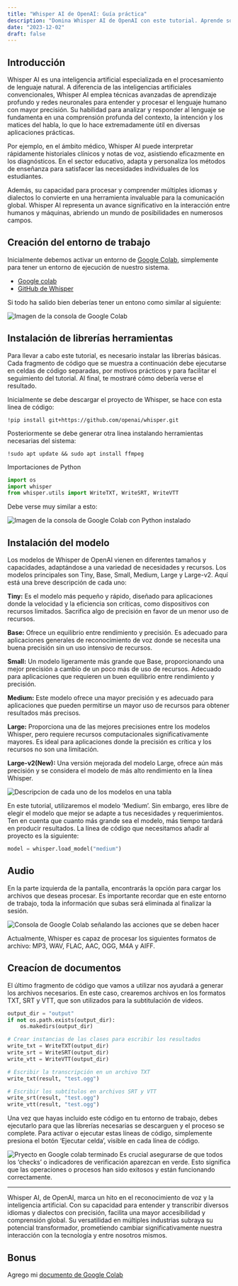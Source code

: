 ```yaml
---
title: "Whisper AI de OpenAI: Guía práctica"
description: "Domina Whisper AI de OpenAI con este tutorial. Aprende sobre sus características y uso en diversas aplicaciones."
date: "2023-12-02"
draft: false
---
```



## Introducción

Whisper AI es una inteligencia artificial especializada en el procesamiento de lenguaje natural. A diferencia de las inteligencias artificiales convencionales, Whisper AI emplea técnicas avanzadas de aprendizaje profundo y redes neuronales para entender y procesar el lenguaje humano con mayor precisión. Su habilidad para analizar y responder al lenguaje se fundamenta en una comprensión profunda del contexto, la intención y los matices del habla, lo que lo hace extremadamente útil en diversas aplicaciones prácticas.

Por ejemplo, en el ámbito médico, Whisper AI puede interpretar rápidamente historiales clínicos y notas de voz, asistiendo eficazmente en los diagnósticos. En el sector educativo, adapta y personaliza los métodos de enseñanza para satisfacer las necesidades individuales de los estudiantes.

Además, su capacidad para procesar y comprender múltiples idiomas y dialectos lo convierte en una herramienta invaluable para la comunicación global. Whisper AI representa un avance significativo en la interacción entre humanos y máquinas, abriendo un mundo de posibilidades en numerosos campos.

## Creación del entorno de trabajo

Inicialmente debemos activar un entorno de [Google Colab](https://colab.research.google.com/), simplemente para tener un entorno de ejecución de nuestro sistema.

- [Google colab](https://colab.research.google.com/)
- [GitHub de Whisper](https://github.com/openai/whisper)

Si todo ha salido bien deberías tener un entono como similar al siguiente:

<Image src={image1} alt="Imagen de la consola de Google Colab" />

## Instalación de librerías herramientas

Para llevar a cabo este tutorial, es necesario instalar las librerías básicas. Cada fragmento de código que se muestra a continuación debe ejecutarse en celdas de código separadas, por motivos prácticos y para facilitar el seguimiento del tutorial. Al final, te mostraré cómo debería verse el resultado.

Inicialmente se debe descargar el proyecto de Whisper, se hace con esta linea de código:

```console
!pip install git+https://github.com/openai/whisper.git
```

Posteriormente se debe generar otra linea instalando herramientas necesarias del sistema:

```Console
!sudo apt update && sudo apt install ffmpeg
```

Importaciones de Python

```Python
import os
import whisper
from whisper.utils import WriteTXT, WriteSRT, WriteVTT
```

Debe verse muy similar a esto:

<Image
  src={image2}
  alt="Imagen de la consola de Google Colab con Python instalado"
/>

## Instalación del modelo

Los modelos de Whisper de OpenAI vienen en diferentes tamaños y capacidades, adaptándose a una variedad de necesidades y recursos. Los modelos principales son Tiny, Base, Small, Medium, Large y Large-v2. Aquí está una breve descripción de cada uno:

**Tiny:** Es el modelo más pequeño y rápido, diseñado para aplicaciones donde la velocidad y la eficiencia son críticas, como dispositivos con recursos limitados. Sacrifica algo de precisión en favor de un menor uso de recursos.

**Base:** Ofrece un equilibrio entre rendimiento y precisión. Es adecuado para aplicaciones generales de reconocimiento de voz donde se necesita una buena precisión sin un uso intensivo de recursos.

**Small:** Un modelo ligeramente más grande que Base, proporcionando una mejor precisión a cambio de un poco más de uso de recursos. Adecuado para aplicaciones que requieren un buen equilibrio entre rendimiento y precisión.

**Medium:** Este modelo ofrece una mayor precisión y es adecuado para aplicaciones que pueden permitirse un mayor uso de recursos para obtener resultados más precisos.

**Large:** Proporciona una de las mejores precisiones entre los modelos Whisper, pero requiere recursos computacionales significativamente mayores. Es ideal para aplicaciones donde la precisión es crítica y los recursos no son una limitación.

**Large-v2(New):** Una versión mejorada del modelo Large, ofrece aún más precisión y se considera el modelo de más alto rendimiento en la línea Whisper.

<Image src={image2} alt="Descripcion de cada uno de los modelos en una tabla" />

En este tutorial, utilizaremos el modelo ‘Medium’. Sin embargo, eres libre de elegir el modelo que mejor se adapte a tus necesidades y requerimientos. Ten en cuenta que cuanto más grande sea el modelo, más tiempo tardará en producir resultados. La línea de código que necesitamos añadir al proyecto es la siguiente:

```Python
model = whisper.load_model("medium")
```

## Audio

En la parte izquierda de la pantalla, encontrarás la opción para cargar los archivos que deseas procesar. Es importante recordar que en este entorno de trabajo, toda la información que subas será eliminada al finalizar la sesión.

<Image
  src={image4}
  alt="Consola de Google Colab señalando las acciones que se deben hacer"
/>

<Callout>
  Actualmente, Whisper es capaz de procesar los siguientes formatos de archivo:
  MP3, WAV, FLAC, AAC, OGG, M4A y AIFF.
</Callout>

## Creacíon de documentos

El último fragmento de código que vamos a utilizar nos ayudará a generar los archivos necesarios. En este caso, crearemos archivos en los formatos TXT, SRT y VTT, que son utilizados para la subtitulación de videos.

```Python
output_dir = "output"
if not os.path.exists(output_dir):
    os.makedirs(output_dir)

# Crear instancias de las clases para escribir los resultados
write_txt = WriteTXT(output_dir)
write_srt = WriteSRT(output_dir)
write_vtt = WriteVTT(output_dir)

# Escribir la transcripción en un archivo TXT
write_txt(result, "test.ogg")

# Escribir los subtítulos en archivos SRT y VTT
write_srt(result, "test.ogg")
write_vtt(result, "test.ogg")
```

Una vez que hayas incluido este código en tu entorno de trabajo, debes ejecutarlo para que las librerías necesarias se descarguen y el proceso se complete. Para activar o ejecutar estas líneas de código, simplemente presiona el botón ‘Ejecutar celda’, visible en cada línea de código.

<Image src={image5} alt="Pryecto en Google colab terminado" />

<Callout>
  Es crucial asegurarse de que todos los ‘checks’ o indicadores de verificación
  aparezcan en verde. Esto significa que las operaciones o procesos han sido
  exitosos y están funcionando correctamente.
</Callout>

---

Whisper AI, de OpenAI, marca un hito en el reconocimiento de voz y la inteligencia artificial. Con su capacidad para entender y transcribir diversos idiomas y dialectos con precisión, facilita una mayor accesibilidad y comprensión global. Su versatilidad en múltiples industrias subraya su potencial transformador, prometiendo cambiar significativamente nuestra interacción con la tecnología y entre nosotros mismos.

## Bonus

Agrego mi [documento de Google Colab](https://colab.research.google.com/drive/1exuTz3mN-TYrBe-mkhtCC5xBeBo4mng0?usp=sharing)
